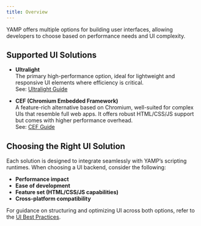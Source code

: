 ```yaml
---
title: Overview
---
```


YAMP offers multiple options for building user interfaces, allowing developers to choose based on performance needs and UI complexity.

## Supported UI Solutions

* **Ultralight**  
  The primary high-performance option, ideal for lightweight and responsive UI elements where efficiency is critical.  
  See: [Ultralight Guide](./ultralight-guide.md)

* **CEF (Chromium Embedded Framework)**  
  A feature-rich alternative based on Chromium, well-suited for complex UIs that resemble full web apps. It offers robust HTML/CSS/JS support but comes with higher performance overhead.  
  See: [CEF Guide](./cef-guide.md)

## Choosing the Right UI Solution

Each solution is designed to integrate seamlessly with YAMP’s scripting runtimes. When choosing a UI backend, consider the following:

* **Performance impact**
* **Ease of development**
* **Feature set (HTML/CSS/JS capabilities)**
* **Cross-platform compatibility**

For guidance on structuring and optimizing UI across both options, refer to the [UI Best Practices](./ui-best-practices.md).
